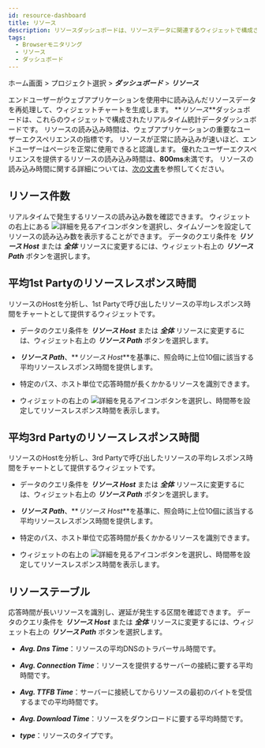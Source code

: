 ```yaml
---
id: resource-dashboard
title: リソース
description: リソースダッシュボードは、リソースデータに関連するウィジェットで構成されるリアルタイム統計データのダッシュボードです。
tags:
  - Browserモニタリング
  - リソース
  - ダッシュボード
---
```


ホーム画面 > プロジェクト選択 > **_ダッシュボード_** > **_リソース_**

エンドユーザーがウェブアプリケーションを使用中に読み込んだリソースデータを再処理して、ウィジェットチャートを生成します。 **_リソース_**ダッシュボードは、これらのウィジェットで構成されたリアルタイム統計データダッシュボードです。 リソースの読み込み時間は、ウェブアプリケーションの重要なユーザーエクスペリエンスの指標です。 リソースが正常に読み込みが速いほど、エンドユーザーはページを正常に使用できると認識します。 優れたユーザーエクスペリエンスを提供するリソースの読み込み時間は、**800ms**未満です。 リソースの読み込み時間に関する詳細については、[次の文書](htps://web.dev/ttfb/#what-is-a-good-tfb-score)を参照してください。


<Dashboardnote />

## リソース件数

<ImgLang img='rum-resource-count.png' desc='リソース件数' />

リアルタイムで発生するリソースの読み込み数を確認できます。 ウィジェットの右上にある ![詳細を見るアイコン](/img/ico-detail-mode.svg)ボタンを選択し、タイムゾーンを設定してリソースの読み込み数を表示することができます。 データのクエリ条件を **_リソース Host_** または **_全体_** リソースに変更するには、ウィジェット右上の **_リソース Path_** ボタンを選択します。

## 平均1st Partyのリソースレスポンス時間

<ImgLang img='rum-resource-1stparty.png' desc='平均1st Partyのリソースレスポンス時間' />

リソースのHostを分析し、1st Partyで呼び出したリソースの平均レスポンス時間をチャートとして提供するウィジェットです。 

- データのクエリ条件を **_リソース Host_** または **_全体_** リソースに変更するには、ウィジェット右上の **_リソース Path_** ボタンを選択します。

- **_リソース Path_**、**_リソース Host_**を基準に、照会時に上位10個に該当する平均リソースレスポンス時間を提供します。

- 特定のパス、ホスト単位で応答時間が長くかかるリソースを識別できます。

- ウィジェットの右上の ![詳細を見るアイコン](/img/ico-detail-mode.svg)ボタンを選択し、時間帯を設定してリソースレスポンス時間を表示します。

## 平均3rd Partyのリソースレスポンス時間

<ImgLang img='rum-resource-3rdparty.png' desc='平均3rd Partyのリソースレスポンス時間' />

リソースのHostを分析し、3rd Partyで呼び出したリソースの平均レスポンス時間をチャートとして提供するウィジェットです。 

- データのクエリ条件を **_リソース Host_** または **_全体_** リソースに変更するには、ウィジェット右上の **_リソース Path_** ボタンを選択します。

- **_リソース Path_**、**_リソース Host_**を基準に、照会時に上位10個に該当する平均リソースレスポンス時間を提供します。

- 特定のパス、ホスト単位で応答時間が長くかかるリソースを識別できます。

- ウィジェットの右上の ![詳細を見るアイコン](/img/ico-detail-mode.svg)ボタンを選択し、時間帯を設定してリソースレスポンス時間を表示します。

## リソーステーブル

<ImgLang img='rum-resource-table.png' desc='リソーステーブル' />

応答時間が長いリソースを識別し、遅延が発生する区間を確認できます。 データのクエリ条件を **_リソース Host_** または **_全体_** リソースに変更するには、ウィジェット右上の **_リソース Path_** ボタンを選択します。

- **_Avg. Dns Time_**：リソースの平均DNSのトラバーサル時間です。

- **_Avg. Connection Time_**：リソースを提供するサーバーの接続に要する平均時間です。

- **_Avg. TTFB Time_**：サーバーに接続してからリソースの最初のバイトを受信するまでの平均時間です。

- **_Avg. Download Time_**：リソースをダウンロードに要する平均時間です。

- **_type_**：リソースのタイプです。
